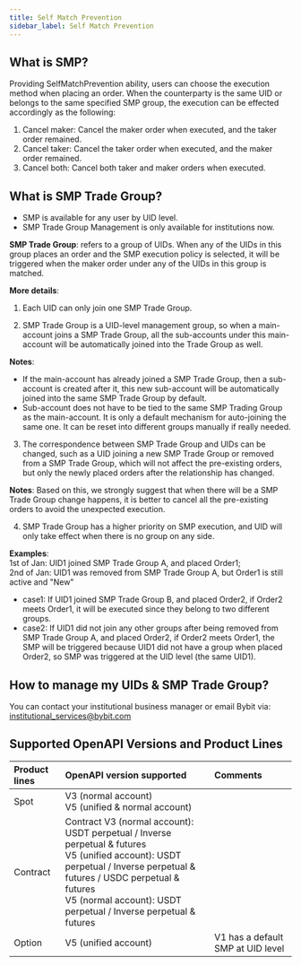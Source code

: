 ```yaml
---
title: Self Match Prevention
sidebar_label: Self Match Prevention
---
```


## What is SMP?
Providing SelfMatchPrevention ability, users can choose the execution method when placing an order. When the counterparty
is the same UID or belongs to the same specified SMP group, the execution can be effected accordingly as the following:
1. Cancel maker: Cancel the maker order when executed, and the taker order remained.
2. Cancel taker: Cancel the taker order when executed, and the maker order remained.
3. Cancel both: Cancel both taker and maker orders when executed.

## What is SMP Trade Group?
* SMP is available for any user by UID level.
* SMP Trade Group Management is only available for institutions now.

**SMP Trade Group**: refers to a group of UIDs. When any of the UIDs in this group places an order and the SMP execution
policy is selected, it will be triggered when the maker order under any of the UIDs in this group is matched.

**More details**:
1. Each UID can only join one SMP Trade Group.

2. SMP Trade Group is a UID-level management group, so when a main-account joins a SMP Trade Group, all the sub-accounts
under this main-account will be automatically joined into the Trade Group as well.

**Notes**:
  - If the main-account has already joined a SMP Trade Group, then a sub-account is created after it, this new
sub-account will be automatically joined into the same SMP Trade Group by default.
  - Sub-account does not have to be tied to the same SMP Trading Group as the main-account. It is only a default
mechanism for auto-joining the same one. It can be reset into different groups manually if really needed.

3. The correspondence between SMP Trade Group and UIDs can be changed, such as a UID joining a new SMP Trade Group or
removed from a SMP Trade Group, which will not affect the pre-existing orders, but only the newly placed orders after
the relationship has changed.

**Notes**:
Based on this, we strongly suggest that when there will be a SMP Trade Group change happens, it is better to cancel all
the pre-existing orders to avoid the unexpected execution.

4. SMP Trade Group has a higher priority on SMP execution, and UID will only take effect when there is no group on any side.

**Examples**:<br/>
1st of Jan: UID1 joined SMP Trade Group A, and placed Order1;<br/>
2nd of Jan: UID1 was removed from SMP Trade Group A, but Order1 is still active and "New"
  - case1: If UID1 joined SMP Trade Group B, and placed Order2, if Order2 meets Order1, it will be executed since they belong to two different groups.
  - case2: If UID1 did not join any other groups after being removed from SMP Trade Group A, and placed Order2, if Order2 meets Order1, the SMP will be triggered because UID1 did not have a group when placed Order2, so SMP was triggered at the UID level (the same UID1).

## How to manage my UIDs & SMP Trade Group?
You can contact your institutional business manager or email Bybit via: institutional_services@bybit.com

## Supported OpenAPI Versions and Product Lines
|Product lines |OpenAPI version supported |Comments|
|:----|:--------|:------|
|Spot|V3 (normal account)<br/>V5 (unified & normal account)| |
|Contract|Contract V3 (normal account): USDT perpetual / Inverse perpetual & futures<br/>V5 (unified account): USDT perpetual / Inverse perpetual & futures / USDC perpetual & futures<br/>V5 (normal account): USDT perpetual / Inverse perpetual & futures|  |
|Option|V5 (unified account)|V1 has a default SMP at UID level |